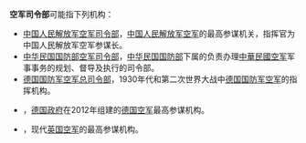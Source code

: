 '''空军司令部'''可能指下列机构：
*[[中国人民解放军空军司令部|中国人民解放军空军司令部]]，[[中国人民解放军空军|中国人民解放军空军]]的最高参谋机关，指挥官为中国人民解放军空军参谋长。
*[[国防部空军司令部|中华民国国防部空军司令部]]，[[中华民国国防部|中华民国国防部]]下属的负责办理[[中華民國空军|中華民國空军]]军事事务的规划、督导及执行的司令部。
*[[德国国防军空军总司令部|德国国防军空军总司令部]]，1930年代和第二次世界大战中[[纳粹德国空军|德国国防军空军]]的指挥机构。
*{{tsl|en|Air Force Command (Germany)|德国空军司令部}}，[[德国政治|德国政府]]在2012年组建的[[德国空军|德国空军]]最高参谋机构。
*{{tsl|en|Headquarters Air Command|英国空军司令部}}，现代[[英国空军|英国空军]]的最高参谋机构。
{{disambig|Cat=組織機構消歧義|K}}